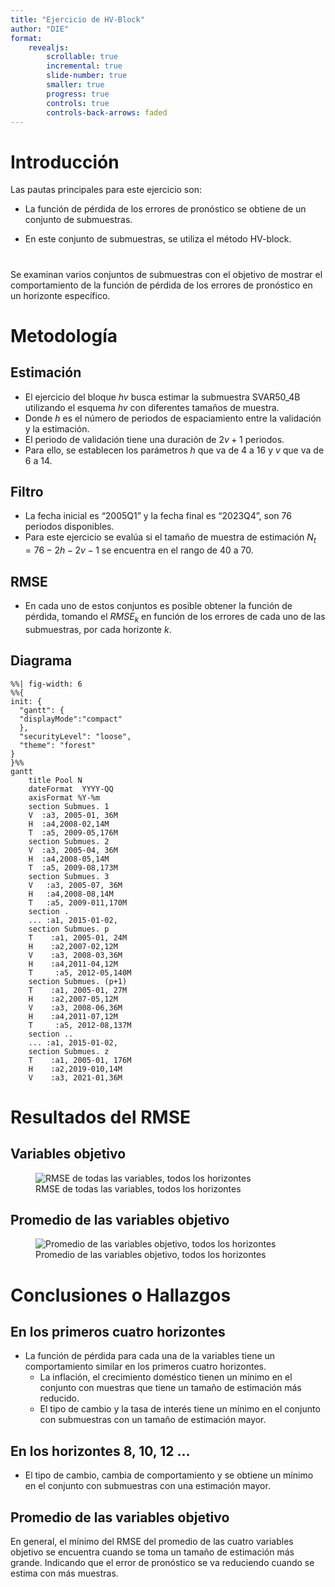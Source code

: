 ```yaml
---
title: "Ejercicio de HV-Block"
author: "DIE"
format: 
    revealjs:
        scrollable: true
        incremental: true
        slide-number: true
        smaller: true
        progress: true
        controls: true
        controls-back-arrows: faded
---
```




# Introducción
<!--
Explicar qué es lo que el ejercicio pretende responder.
tales que el modelo con mayor rango de estimación del conjunto, 
tiene una fecha inicial de estimación cada vez más reciente.

-->

Las pautas principales para este ejercicio son:

::: {.incremental}
- La función de pérdida de los errores de pronóstico
se obtiene de un conjunto de submuestras. 

- En este conjunto de submuestras, se utiliza el método HV-block.
:::

#

Se examinan varios conjuntos de submuestras con el objetivo 
de mostrar el comportamiento de la función de pérdida de 
los errores de pronóstico en un horizonte específico.

# Metodología
<!---
Detalles de cómo se configuró el ejercicio.
Explicar cómo se estiman los modelos por submuestras, es decir, ¿qué es lo que va cambiando
en cada modelo?
¿Cómo se arman los ModelPools?
--->


## Estimación 
::: {.incremental}
-  El ejercicio del bloque $hv$ busca estimar la submuestra SVAR50_4B utilizando el esquema $hv$ con diferentes tamaños de muestra. 
-  Donde $h$ es el número de periodos de espaciamiento entre la validación y la estimación.
-   El periodo de validación tiene una duración de $2v+1$ periodos.
-  Para ello, se establecen los parámetros $h$ que va de 4 a 16 y $v$ que va de 6 a 14.
:::

## Filtro
::: {.incremental}
-  La fecha inicial es "2005Q1" y la fecha final es "2023Q4", son 76 periodos disponibles.
-  Para este ejercicio se evalúa si el tamaño de muestra de estimación $N_t=76-2h-2v-1$ se encuentra en el rango de 40 a 70.
:::

## RMSE
::: {.incremental}
- En cada uno de estos conjuntos es posible obtener 
la función de pérdida, tomando el $RMSE_k$ en función 
de los errores de cada uno de las submuestras, por cada horizonte $k$. 
:::



## Diagrama

```mermaid
%%| fig-width: 6
%%{
init: {
  "gantt": {
  "displayMode":"compact"
  },
  "securityLevel": "loose",
  "theme": "forest"   
}
}%%
gantt
    title Pool N
    dateFormat  YYYY-QQ
    axisFormat %Y-%m
    section Submues. 1
    V  :a3, 2005-01, 36M
    H  :a4,2008-02,14M
    T  :a5, 2009-05,176M
    section Submues. 2
    V  :a3, 2005-04, 36M
    H  :a4,2008-05,14M
    T  :a5, 2009-08,173M
    section Submues. 3
    V   :a3, 2005-07, 36M
    H   :a4,2008-08,14M
    T   :a5, 2009-011,170M
    section .
    ... :a1, 2015-01-02, 
    section Submues. p
    T    :a1, 2005-01, 24M
    H    :a2,2007-02,12M
    V    :a3, 2008-03,36M
    H    :a4,2011-04,12M
    T     :a5, 2012-05,140M
    section Submues. (p+1)
    T    :a1, 2005-01, 27M
    H    :a2,2007-05,12M
    V    :a3, 2008-06,36M
    H    :a4,2011-07,12M
    T     :a5, 2012-08,137M
    section ..
    ... :a1, 2015-01-02,
    section Submues. z
    T    :a1, 2005-01, 176M
    H    :a2,2019-010,14M
    V    :a3, 2021-01,36M
```




# Resultados del RMSE
<!---
Gráficas que expliquen los resultados.
Deben contener gráficas del RMSE de las 4 
variables objetivo ({'d4_ln_cpi', 'd4_ln_s',
'd4_ln_y_sm', 'i'}) y el promedio de estas.
Horizontes de análisis: 1,2,3,4,8,10,12.
--->## Variables objetivo 
![RMSE de todas las variables, todos los horizontes ](./images/RMSEByVariables.png){#fig-allVar}




## Promedio de las variables objetivo

![Promedio de las variables objetivo, todos los horizontes](./images/RMSEAverage.png){#fig-avgVar}



# Conclusiones o  Hallazgos
<!---
Describir los aspectos relevantes de sus resultados.
--->
## En los primeros cuatro horizontes
::: {.incremental}
- La función de pérdida para cada una de la variables
tiene un comportamiento similar en los primeros cuatro horizontes. 
  + La inflación, el crecimiento doméstico tienen un mínimo 
    en el conjunto con muestras que tiene un tamaño de 
    estimación más reducido.
  + El tipo de cambio y la tasa de interés tiene un mínimo en el 
  conjunto con submuestras con un tamaño de estimación mayor. 

  
:::

## En los horizontes 8, 10, 12 ...
::: {.incremental}
  
  + El tipo de cambio, cambia de comportamiento y se obtiene 
  un mínimo en el conjunto con submuestras con una estimación mayor.
 
:::

## Promedio de las variables objetivo
En general, el mínimo del RMSE del promedio 
de las cuatro variables objetivo se encuentra 
cuando se toma un tamaño de estimación más grande.
Indicando que el error de pronóstico
se va reduciendo cuando se estima con más muestras.

